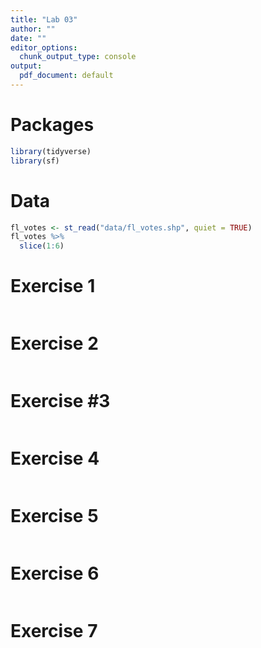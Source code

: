 ```yaml
---
title: "Lab 03"
author: ""
date: ""
editor_options: 
  chunk_output_type: console
output:
  pdf_document: default
---
```


# Packages

```r
library(tidyverse)
library(sf)
``` 

# Data

```r
fl_votes <- st_read("data/fl_votes.shp", quiet = TRUE)
fl_votes %>%
  slice(1:6)
```


# Exercise 1

```r

```


# Exercise 2

```r


```

# Exercise #3

```r

```

# Exercise 4

```r

```

# Exercise 5

```r

```

# Exercise 6

```r

```

# Exercise 7



